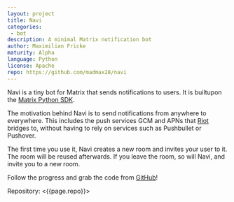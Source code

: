 ```yaml
---
layout: project
title: Navi
categories: 
 - bot
description: A minimal Matrix notification bot
author: Maximilian Fricke
maturity: Alpha
language: Python
license: Apache
repo: https://github.com/madmax28/navi
---
```


Navi is a tiny bot for Matrix that sends notifications to users. It is builtupon the [Matrix Python SDK](https://github.com/matrix-org/matrix-python-sdk).

The motivation behind Navi is to send notifications from anywhere to everywhere. This includes the push services GCM and APNs that [Riot](https://riot.im/) bridges to, without having to rely on services such as Pushbullet or Pushover.

The first time you use it, Navi creates a new room and invites your user to it. The room will be reused afterwards. If you leave the room, so will Navi, and invite you to a new room.

Follow the progress and grab the code from [GitHub](https://github.com/madmax28/navi)!

Repository: <{{page.repo}}>
